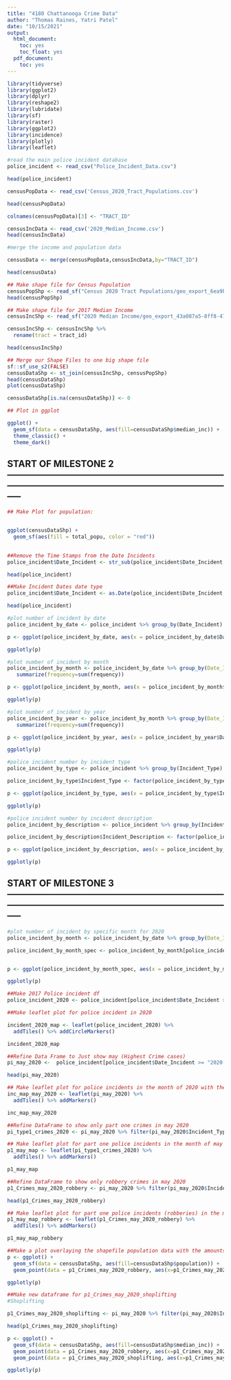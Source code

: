 ---
title: "4180 Chattanooga Crime Data"
author: "Thomas Raines, Yatri Patel"
date: "10/15/2021"
output:
  html_document:
    toc: yes
    toc_float: yes
  pdf_document:
    toc: yes
---

```{r}
library(tidyverse)
library(ggplot2)
library(dplyr)
library(reshape2)
library(lubridate)
library(sf)
library(raster)
library(ggplot2)
library(incidence)
library(plotly)
library(leaflet)
```



```{r}
#read the main police incident database
police_incident <- read_csv("Police_Incident_Data.csv")

head(police_incident)
```


```{r}
censusPopData <- read_csv('Census_2020_Tract_Populations.csv')

head(censusPopData)

colnames(censusPopData)[3] <- "TRACT_ID"
```

```{r}
censusIncData <- read_csv('2020_Median_Income.csv')
head(censusIncData)
```

```{r}
#merge the income and population data

censusData <- merge(censusPopData,censusIncData,by="TRACT_ID")

head(censusData)


```


```{r}
## Make shape file for Census Population
censusPopShp <- read_sf("Census 2020 Tract Populations/geo_export_6ea9b8b9-f93b-41bd-8242-39b59cd81ddc.shp")
head(censusPopShp)
```


```{r}
## Make shape file for 2017 Median Income
censusIncShp <- read_sf("2020 Median Income/geo_export_43a087a5-8ff8-4733-9a99-dd658a9c17f4.shp")

censusIncShp <- censusIncShp %>%
  rename(tract = tract_id)

head(censusIncShp)
```


```{r}
## Merge our Shape Files to one big shape file
sf::sf_use_s2(FALSE)
censusDataShp <- st_join(censusIncShp, censusPopShp)
head(censusDataShp)
plot(censusDataShp)

censusDataShp[is.na(censusDataShp)] <- 0
```


```{r}
## Plot in ggplot

ggplot() +
  geom_sf(data = censusDataShp, aes(fill=censusDataShp$median_inc)) +
  theme_classic() +
  theme_dark()
```


## START OF MILESTONE 2 -----------------------------------------------------------------------------------------------------------------------------------------------------

```{r}

## Make Plot for population:


ggplot(censusDataShp) +
  geom_sf(aes(fill = total_popu, color = "red"))
  

```

```{r}
##Remove the Time Stamps from the Date Incidents
police_incident$Date_Incident <- str_sub(police_incident$Date_Incident, 1, nchar(police_incident$Date_Incident)-12)

head(police_incident)
```

```{r}
##Make Incident Dates date type
police_incident$Date_Incident <- as.Date(police_incident$Date_Incident, format = "%m/%d/%Y")

head(police_incident)
```

```{r}
#plot number of incident by date 
police_incident_by_date <- police_incident %>% group_by(Date_Incident) %>% summarise(frequency = n())

p <- ggplot(police_incident_by_date, aes(x = police_incident_by_date$Date_Incident, y = police_incident_by_date$frequency)) + geom_col(fill="#BE93D4") + geom_smooth() + xlab("Year") + ylab("Number of Incident")

ggplotly(p)
```

```{r}
#plot number of incident by month 
police_incident_by_month <- police_incident_by_date %>% group_by(Date_Incident=floor_date(Date_Incident, "month")) %>%
   summarize(frequency=sum(frequency))

p <- ggplot(police_incident_by_month, aes(x = police_incident_by_month$Date_Incident, y = police_incident_by_month$frequency)) + geom_col(fill="#BE93D4") + geom_smooth() + xlab("Month") + ylab("Number of Incident")

ggplotly(p)

```

```{r}
#plot number of incident by year
police_incident_by_year <- police_incident_by_month %>% group_by(Date_Incident=floor_date(Date_Incident, "year")) %>%
   summarize(frequency=sum(frequency))

p <- ggplot(police_incident_by_year, aes(x = police_incident_by_year$Date_Incident, y = police_incident_by_year$frequency)) + geom_col(fill="#BE93D4") + geom_smooth() + xlab("Year") + ylab("Number of Incident")

ggplotly(p)
```

```{r}
#police incident number by incident type
police_incident_by_type <- police_incident %>% group_by(Incident_Type) %>% summarise(frequency = n())

police_incident_by_type$Incident_Type <- factor(police_incident_by_type$Incident_Type, levels = unique(police_incident_by_type$Incident_Type)[order(police_incident_by_type$frequency, decreasing = TRUE)])

p <- ggplot(police_incident_by_type, aes(x = police_incident_by_type$Incident_Type, y = police_incident_by_type$frequency)) + geom_col(fill="#BE93D4") + geom_smooth() + xlab("Type") + ylab("Number of Incident")

ggplotly(p)
```

```{r}
#police incident number by incident description
police_incident_by_description <- police_incident %>% group_by(Incident_Description) %>% summarise(frequency = n())

police_incident_by_description$Incident_Description <- factor(police_incident_by_description$Incident_Description, levels = unique(police_incident_by_description$Incident_Description)[order(police_incident_by_description$frequency, decreasing = TRUE)])

p <- ggplot(police_incident_by_description, aes(x = police_incident_by_description$Incident_Description, y = police_incident_by_description$frequency)) + geom_col(fill="#BE93D4") + xlab("Description") + ylab("Number of Incident") + theme(axis.text.x = element_text(angle = 90, vjust = 0.5, hjust=1))

ggplotly(p)

```

## START OF MILESTONE 3 -----------------------------------------------------------------------------------------------------------------------------------------------------

```{r}
#plot number of incident by specific month for 2020
police_incident_by_month <- police_incident_by_date %>% group_by(Date_Incident=floor_date(Date_Incident, "month")) %>% summarize(frequency=sum(frequency)) 

police_incident_by_month_spec <- police_incident_by_month[police_incident_by_month$Date_Incident >= "2020-01-01" & police_incident_by_month$Date_Incident <= "2020-12-31",]


p <- ggplot(police_incident_by_month_spec, aes(x = police_incident_by_month_spec$Date_Incident, y = police_incident_by_month_spec$frequency)) + geom_col(fill="#BE93D4") + geom_smooth() + xlab("Month") + ylab("Number of Incident")

ggplotly(p)
```

```{r}
##Make 2017 Police incident df
police_incident_2020 <- police_incident[police_incident$Date_Incident >= "2020-01-01" & police_incident$Date_Incident <= "2020-12-31",]
```

```{r}
##Make leaflet plot for police incident in 2020

incident_2020_map <- leaflet(police_incident_2020) %>%
  addTiles() %>% addCircleMarkers()

incident_2020_map

```

```{r}
##Refine Data Frame to Just show may (Highest Crime cases)
pi_may_2020 <-  police_incident[police_incident$Date_Incident >= "2020-05-01" & police_incident$Date_Incident <= "2020-05-31",]

head(pi_may_2020)

```

```{r}
## Make leaflet plot for police incidents in the month of 2020 with the highest crime (May 20')
inc_map_may_2020 <- leaflet(pi_may_2020) %>%
  addTiles() %>% addMarkers()

inc_map_may_2020
```

```{r}
##Refine DataFrame to show only part one crimes in may 2020
pi_type1_crimes_2020 <- pi_may_2020 %>% filter(pi_may_2020$Incident_Type == "Part 1 Crimes")

```

```{r}
## Make leaflet plot for part one police incidents in the month of may in 2020
p1_may_map <- leaflet(pi_type1_crimes_2020) %>%
  addTiles() %>% addMarkers()

p1_may_map

```

```{r}
##Refine DataFrame to show only robbery crimes in may 2020
p1_Crimes_may_2020_robbery <- pi_may_2020 %>% filter(pi_may_2020$Incident_Description == "Robbery")

head(p1_Crimes_may_2020_robbery)

```

```{r}
## Make leaflet plot for part one police incidents (robberies) in the month of may in 2020
p1_may_map_robbery <- leaflet(p1_Crimes_may_2020_robbery) %>%
  addTiles() %>% addMarkers()

p1_may_map_robbery

```

```{r}
##Make a plot overlaying the shapefile population data with the amounts of Part one crimes
p <- ggplot() +
  geom_sf(data = censusDataShp, aes(fill=censusDataShp$population)) +
  geom_point(data = p1_Crimes_may_2020_robbery, aes(x=p1_Crimes_may_2020_robbery$Longitude, y=p1_Crimes_may_2020_robbery$Latitude, color="red"))

ggplotly(p)
```



```{r}
##Make new dataframe for p1_Crimes_may_2020_shoplifting
#Shoplifting

p1_Crimes_may_2020_shoplifting <- pi_may_2020 %>% filter(pi_may_2020$Incident_Description == "Shoplifting")

head(p1_Crimes_may_2020_shoplifting)


```





```{r}
p <- ggplot() +
  geom_sf(data = censusDataShp, aes(fill=censusDataShp$median_inc)) +
  geom_point(data = p1_Crimes_may_2020_robbery, aes(x=p1_Crimes_may_2020_robbery$Longitude, y=p1_Crimes_may_2020_robbery$Latitude), color= "red")+
  geom_point(data = p1_Crimes_may_2020_shoplifting, aes(x=p1_Crimes_may_2020_shoplifting$Longitude, y=p1_Crimes_may_2020_shoplifting$Latitude), color = "green")

ggplotly(p)
```

```{r}

```

